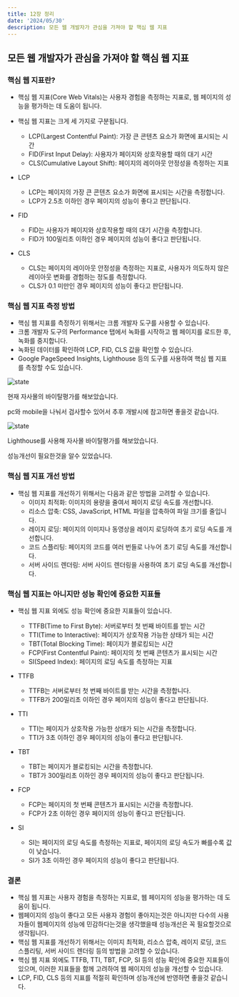---
title: 12장 정리
date: '2024/05/30'
description: 모든 웹 개발자가 관심을 가져야 할 핵심 웹 지표
---

## 모든 웹 개발자가 관심을 가져야 할 핵심 웹 지표

### 핵심 웹 지표란?

- 핵심 웹 지표(Core Web Vitals)는 사용자 경험을 측정하는 지표로, 웹 페이지의 성능을 평가하는 데 도움이 됩니다.
- 핵심 웹 지표는 크게 세 가지로 구분됩니다.

  - LCP(Largest Contentful Paint): 가장 큰 콘텐츠 요소가 화면에 표시되는 시간
  - FID(First Input Delay): 사용자가 페이지와 상호작용할 때의 대기 시간
  - CLS(Cumulative Layout Shift): 페이지의 레이아웃 안정성을 측정하는 지표

- LCP
  - LCP는 페이지의 가장 큰 콘텐츠 요소가 화면에 표시되는 시간을 측정합니다.
  - LCP가 2.5초 이하인 경우 페이지의 성능이 좋다고 판단됩니다.
- FID
  - FID는 사용자가 페이지와 상호작용할 때의 대기 시간을 측정합니다.
  - FID가 100밀리초 이하인 경우 페이지의 성능이 좋다고 판단됩니다.
- CLS
  - CLS는 페이지의 레이아웃 안정성을 측정하는 지표로, 사용자가 의도하지 않은 레이아웃 변화를 경험하는 정도를 측정합니다.
  - CLS가 0.1 미만인 경우 페이지의 성능이 좋다고 판단됩니다.

### 핵심 웹 지표 측정 방법

- 핵심 웹 지표를 측정하기 위해서는 크롬 개발자 도구를 사용할 수 있습니다.
- 크롬 개발자 도구의 Performance 탭에서 녹화를 시작하고 웹 페이지를 로드한 후, 녹화를 중지합니다.
- 녹화된 데이터를 확인하여 LCP, FID, CLS 값을 확인할 수 있습니다.
- Google PageSpeed Insights, Lighthouse 등의 도구를 사용하여 핵심 웹 지표를 측정할 수도 있습니다.

![state](/assets/seokhyun/pageSpeedInsights.png)

현재 자사몰의 바이탈평가를 해보았습니다.

pc와 mobile을 나눠서 검사할수 있어서 추후 개발시에 참고하면 좋을것 같습니다.

![state](/assets/seokhyun/kmonstar.png)

Lighthouse를 사용해 자사몰 바이탈평가를 해보았습니다.

성능개선이 필요한것을 알수 있었습니다.

### 핵심 웹 지표 개선 방법

- 핵심 웹 지표를 개선하기 위해서는 다음과 같은 방법을 고려할 수 있습니다.
  - 이미지 최적화: 이미지의 용량을 줄여서 페이지 로딩 속도를 개선합니다.
  - 리소스 압축: CSS, JavaScript, HTML 파일을 압축하여 파일 크기를 줄입니다.
  - 레이지 로딩: 페이지의 이미지나 동영상을 레이지 로딩하여 초기 로딩 속도를 개선합니다.
  - 코드 스플리팅: 페이지의 코드를 여러 번들로 나누어 초기 로딩 속도를 개선합니다.
  - 서버 사이드 렌더링: 서버 사이드 렌더링을 사용하여 초기 로딩 속도를 개선합니다.

### 핵심 웹 지표는 아니지만 성능 확인에 중요한 지표들

- 핵심 웹 지표 외에도 성능 확인에 중요한 지표들이 있습니다.

  - TTFB(Time to First Byte): 서버로부터 첫 번째 바이트를 받는 시간
  - TTI(Time to Interactive): 페이지가 상호작용 가능한 상태가 되는 시간
  - TBT(Total Blocking Time): 페이지가 블로킹되는 시간
  - FCP(First Contentful Paint): 페이지의 첫 번째 콘텐츠가 표시되는 시간
  - SI(Speed Index): 페이지의 로딩 속도를 측정하는 지표

- TTFB
  - TTFB는 서버로부터 첫 번째 바이트를 받는 시간을 측정합니다.
  - TTFB가 200밀리초 이하인 경우 페이지의 성능이 좋다고 판단됩니다.
- TTI
  - TTI는 페이지가 상호작용 가능한 상태가 되는 시간을 측정합니다.
  - TTI가 3초 이하인 경우 페이지의 성능이 좋다고 판단됩니다.
- TBT
  - TBT는 페이지가 블로킹되는 시간을 측정합니다.
  - TBT가 300밀리초 이하인 경우 페이지의 성능이 좋다고 판단됩니다.
- FCP
  - FCP는 페이지의 첫 번째 콘텐츠가 표시되는 시간을 측정합니다.
  - FCP가 2초 이하인 경우 페이지의 성능이 좋다고 판단됩니다.
- SI
  - SI는 페이지의 로딩 속도를 측정하는 지표로, 페이지의 로딩 속도가 빠를수록 값이 낮습니다.
  - SI가 3초 이하인 경우 페이지의 성능이 좋다고 판단됩니다.

### 결론

- 핵심 웹 지표는 사용자 경험을 측정하는 지표로, 웹 페이지의 성능을 평가하는 데 도움이 됩니다.
- 웹페이지의 성능이 좋다고 모든 사용자 경험이 좋아지는것은 아니지만 다수의 사용자들이 웹페이지의 성능에 민감하다는것을 생각했을때 성능개선은 꼭 필요할것으로 생각됩니다.
- 핵심 웹 지표를 개선하기 위해서는 이미지 최적화, 리소스 압축, 레이지 로딩, 코드 스플리팅, 서버 사이드 렌더링 등의 방법을 고려할 수 있습니다.
- 핵심 웹 지표 외에도 TTFB, TTI, TBT, FCP, SI 등의 성능 확인에 중요한 지표들이 있으며, 이러한 지표들을 함께 고려하여 웹 페이지의 성능을 개선할 수 있습니다.
- LCP, FID, CLS 등의 지표를 적절히 확인하며 성능개선에 반영하면 좋을것 같습니다.